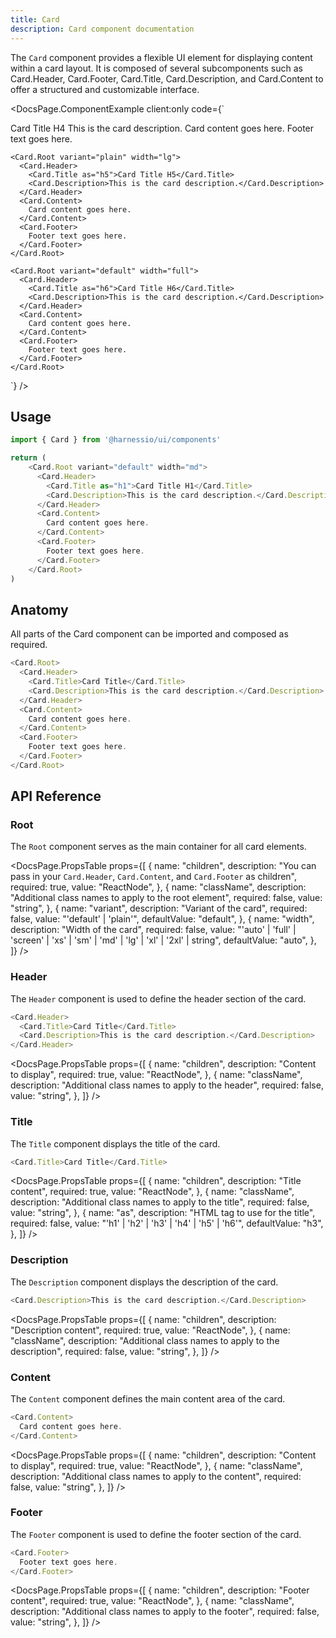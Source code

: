 ```yaml
---
title: Card
description: Card component documentation
---
```


The `Card` component provides a flexible UI element for displaying content within a card layout. It is composed of several subcomponents such as Card.Header, Card.Footer, Card.Title, Card.Description, and Card.Content to offer a structured and customizable interface.


<DocsPage.ComponentExample
  client:only
  code={`
  <div className="flex flex-col space-y-8">
    <Card.Root variant="default" width="md">
      <Card.Header>
        <Card.Title as="h4">Card Title H4</Card.Title>
        <Card.Description>This is the card description.</Card.Description>
      </Card.Header>
      <Card.Content>
        Card content goes here.
      </Card.Content>
      <Card.Footer>
        Footer text goes here.
      </Card.Footer>
    </Card.Root>

    <Card.Root variant="plain" width="lg">
      <Card.Header>
        <Card.Title as="h5">Card Title H5</Card.Title>
        <Card.Description>This is the card description.</Card.Description>
      </Card.Header>
      <Card.Content>
        Card content goes here.
      </Card.Content>
      <Card.Footer>
        Footer text goes here.
      </Card.Footer>
    </Card.Root>

    <Card.Root variant="default" width="full">
      <Card.Header>
        <Card.Title as="h6">Card Title H6</Card.Title>
        <Card.Description>This is the card description.</Card.Description>
      </Card.Header>
      <Card.Content>
        Card content goes here.
      </Card.Content>
      <Card.Footer>
        Footer text goes here.
      </Card.Footer>
    </Card.Root>

  </div>`}
/>

## Usage

```typescript jsx
import { Card } from '@harnessio/ui/components'

return (
    <Card.Root variant="default" width="md">
      <Card.Header>
        <Card.Title as="h1">Card Title H1</Card.Title>
        <Card.Description>This is the card description.</Card.Description>
      </Card.Header>
      <Card.Content>
        Card content goes here.
      </Card.Content>
      <Card.Footer>
        Footer text goes here.
      </Card.Footer>
    </Card.Root>
)
```

## Anatomy

All parts of the Card component can be imported and composed as required.

```typescript jsx
<Card.Root>
  <Card.Header>
    <Card.Title>Card Title</Card.Title>
    <Card.Description>This is the card description.</Card.Description>
  </Card.Header>
  <Card.Content>
    Card content goes here.
  </Card.Content>
  <Card.Footer>
    Footer text goes here.
  </Card.Footer>
</Card.Root>
```

## API Reference

### Root

The `Root` component serves as the main container for all card elements.

<DocsPage.PropsTable
  props={[
    {
      name: "children",
      description:
        "You can pass in your `Card.Header`, `Card.Content`, and `Card.Footer` as children",
      required: true,
      value: "ReactNode",
    },
    {
      name: "className",
      description: "Additional class names to apply to the root element",
      required: false,
      value: "string",
    },
    {
      name: "variant",
      description: "Variant of the card",
      required: false,
      value: "'default' | 'plain'",
      defaultValue: "default",
    },
    {
      name: "width",
      description: "Width of the card",
      required: false,
      value:
        "'auto' | 'full' | 'screen' | 'xs' | 'sm' | 'md' | 'lg' | 'xl' | '2xl' | string",
      defaultValue: "auto",
    },
  ]}
/>

### Header

The `Header` component is used to define the header section of the card.

```typescript jsx
<Card.Header>
  <Card.Title>Card Title</Card.Title>
  <Card.Description>This is the card description.</Card.Description>
</Card.Header>
```

<DocsPage.PropsTable
  props={[
    {
      name: "children",
      description: "Content to display",
      required: true,
      value: "ReactNode",
    },
    {
      name: "className",
      description: "Additional class names to apply to the header",
      required: false,
      value: "string",
    },
  ]}
/>

### Title

The `Title` component displays the title of the card.

```typescript jsx
<Card.Title>Card Title</Card.Title>
```

<DocsPage.PropsTable
  props={[
    {
      name: "children",
      description: "Title content",
      required: true,
      value: "ReactNode",
    },
    {
      name: "className",
      description: "Additional class names to apply to the title",
      required: false,
      value: "string",
    },
    {
      name: "as",
      description: "HTML tag to use for the title",
      required: false,
      value: "'h1' | 'h2' | 'h3' | 'h4' | 'h5' | 'h6'",
      defaultValue: "h3",
    },
  ]}
/>

### Description

The `Description` component displays the description of the card.

```typescript jsx
<Card.Description>This is the card description.</Card.Description>
```

<DocsPage.PropsTable
  props={[
    {
      name: "children",
      description: "Description content",
      required: true,
      value: "ReactNode",
    },
    {
      name: "className",
      description: "Additional class names to apply to the description",
      required: false,
      value: "string",
    },
  ]}
/>

### Content

The `Content` component defines the main content area of the card.

```typescript jsx
<Card.Content>
  Card content goes here.
</Card.Content>
```

<DocsPage.PropsTable
  props={[
    {
      name: "children",
      description: "Content to display",
      required: true,
      value: "ReactNode",
    },
    {
      name: "className",
      description: "Additional class names to apply to the content",
      required: false,
      value: "string",
    },
  ]}
/>

### Footer

The `Footer` component is used to define the footer section of the card.

```typescript jsx
<Card.Footer>
  Footer text goes here.
</Card.Footer>
```

<DocsPage.PropsTable
  props={[
    {
      name: "children",
      description: "Footer content",
      required: true,
      value: "ReactNode",
    },
    {
      name: "className",
      description: "Additional class names to apply to the footer",
      required: false,
      value: "string",
    },
  ]}
/>
